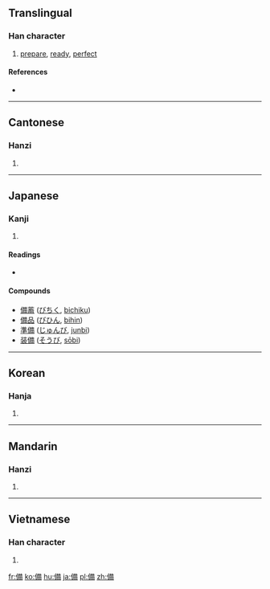 {{also|备}}
==Translingual==

===Han character===
{{Han char|rn=9|rad=人|as=10|sn=12|four=2422<sub>7</sub>|canj=人廿竹月 (OTHB)|ids=⿰[[亻]][[𤰇]]}}

# [[prepare]], [[ready]], [[perfect]]

====References====
* {{Han ref|kx=0113.210|dkj=00967|dj=0241.110|hdz=10200.080|uh=5099|ud=20633|bh=B3C6|bd=46022}}

----

==Cantonese==

===Hanzi===
{{yue-hanzi|jyut=|y=bei6|sim=备}}

# {{defn|lang=yue|sort=人10}}

----

==Japanese==

===Kanji===
{{ja-kanji|grade=5|rs=人10}}

# {{defn|lang=ja|sort=人10}}

====Readings====
* {{ja-readings|on=[[び]] (bi)|kun=[[そなえる]] (sonaeru), [[そなわる]] (sonawaru), [[そなえ]] (sonae)}}

====Compounds====
* [[備蓄]] ([[びちく]], [[bichiku]])
* [[備品]] ([[びひん]], [[bihin]])
* [[準備]] ([[じゅんび]], [[junbi]])
* [[装備]] ([[そうび]], [[sōbi]])

----

==Korean==

===Hanja===
{{ko-hanja|hangeul=비|rv=bi|mr=pi}}

# {{defn|lang=ko|sort=人10}}

----

==Mandarin==

===Hanzi===
{{cmn-hanzi|sim=备|pin=[[bèi]] ([[bei4]])|wg=pei<sup>4</sup>}}

# {{defn|lang=cmn|sort=人10}}

----

==Vietnamese==

===Han character===
{{vi-hantu|[[bị]], [[bẹ]], [[bợ]], [[vựa]]|rs=人10}}

# {{defn|lang=vi|sort=人10}}

[[fr:備]]
[[ko:備]]
[[hu:備]]
[[ja:備]]
[[pl:備]]
[[zh:備]]